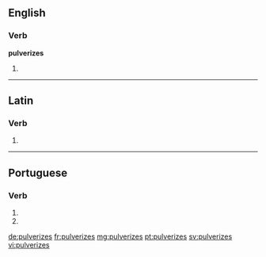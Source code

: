 ==English==

===Verb===
'''pulverizes'''

# {{en-third-person singular of|pulverize}}

----

==Latin==

===Verb===
{{la-verb-form|pulverīzēs}}

# {{conjugation of|pulverizo|pulverīzō|2|s|pres|act|sub|lang=la}}

----

==Portuguese==

===Verb===
{{pt-verb-form}}

# {{pt-verb form of|pulverizar|ar|subjunctive|present|singular|second}}
# {{pt-verb form of|pulverizar|ar|imperative|negative|singular|second}}

[[de:pulverizes]]
[[fr:pulverizes]]
[[mg:pulverizes]]
[[pt:pulverizes]]
[[sv:pulverizes]]
[[vi:pulverizes]]